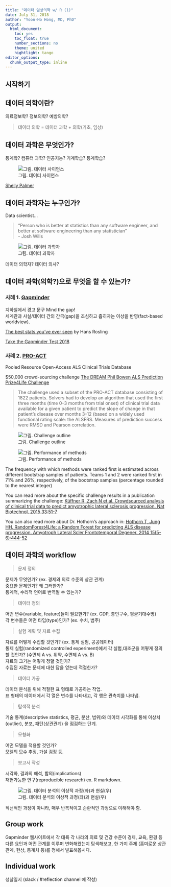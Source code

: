 ```yaml
---
title: "데이터 임상의학 w/ R (1)"
date: July 31, 2018
author: "Yoon-Ho Hong, MD, PhD"
output:
  html_document:
    toc: yes
    toc_float: true
    number_sections: no
    theme: united
    hightlight: tango
editor_options:
  chunk_output_type: inline
---
```


## 시작하기

## 데이터 의학이란?   

의료정보학? 정보의학? 예방의학?   

> 데이터 의학 = 데이터 과학 + 의학(기초, 임상)   

## 데이터 과학은 무엇인가?   

통계학? 컴퓨터 과학? 인공지능? 기계학습? 통계학습?  

![그림. 데이터 사이언스](https://github.com/yoonhohong/DataMedicine/blob/master/DataScienceVennDiagram.png?raw=true)   

[Shelly Palmer](https://www.shellypalmer.com/data-science/)   

## 데이터 과학자는 누구인가?   

Data scientist...   

> "Person who is better at statistics than any software engineer, and better at software engineering than any statistician"   
- Josh Wills   

![그림. 데이터 과학자](https://github.com/yoonhohong/DataMedicine/blob/master/modernDataScientist.png?raw=true)   

데이터 의학자? 데이터 의사?   

## 데이터 과학(의학?)으로 무엇을 할 수 있는가?  

### 사례 1. [Gapminder](https://www.gapminder.org/)   

지하철에서 경고 문구 Mind the gap!   
세계관과 사실/데이터 간의 간극(gap)을 조심하고 좁히자는 이상을 반영(fact-based worldview).   

[The best stats you've ever seen](https://www.youtube.com/watch?v=hVimVzgtD6w) by Hans Rosling    

[Take the Gapminder Test 2018](http://forms.gapminder.org/s3/test-2018)  

### 사례 2. [PRO-ACT](https://nctu.partners.org/ProACT/Home/Index)    

Pooled Resource Open-Access ALS Clinical Trials Database   

$50,000 crowd-sourcing challenge [The DREAM Phil Bowen ALS Prediction Prize4Life Challenge](https://nctu.partners.org/ProACT/Document/DisplayLatest/3) 

> The challenge used a subset of the PRO-ACT database consisting of 1822 patients. Solvers had to develop an algorithm that used the first three months (time 0–3 months from trial onset) of clinical trial data available for a given patient to predict the slope of change in that patient’s disease over months 3–12 (based on a widely used functional rating scale: the ALSFRS. Measures of prediction success were RMSD and Pearson correlation. 

![그림. Challenge outline](https://github.com/yoonhohong/DataMedicine/blob/master/DreamChallengeDiagram.png?raw=true)

![그림. Performance of methods](https://github.com/yoonhohong/DataMedicine/blob/master/DreamChallenge_Performance.png?raw=true)   

The frequency with which methods were ranked first
is estimated across different bootstrap samples
of patients. Teams 1 and 2 were ranked first in 71% and 26%, respectively, of the bootstrap samples (percentage rounded to the nearest integer)   

You can read more about the specific challenge results in a publication summarizing the challenge: [Küffner R, Zach N et al. Crowdsourced analysis of clinical trial data to predict amyotrophic lateral sclerosis progression. Nat Biotechnol. 2015 33:51-7](https://www.nature.com/articles/nbt.3051)

You can also read more about Dr. Hothorn’s approach in: [Hothorn T, Jung HH. RandomForest4Life: a Random Forest for predicting ALS disease progression. Amyotroph Lateral Scler Frontotemporal Degener. 2014 15(5-6):444-52](http://www.zora.uzh.ch/id/eprint/98322/1/RF4Life.pdf)


## 데이터 과학의 workflow 

> 문제 정의

문제가 무엇인가? (ex. 경제와 의료 수준의 상관 관계)  
중요한 문제인가? 왜 그러한가?   
통계적, 수리적 언어로 번역될 수 있는가?  

> 데이터 정의

어떤 변수(variable, feature)들이 필요한가? (ex. GDP, 총인구수, 평균기대수명)   
각 변수들은 어떤 타입(type)인가? (ex. 수치, 범주)  

> 실험 계획 및 자료 수집 

자료를 어떻게 수집할 것인가? (ex. 통제 실험, 공공데이터)  
통제 실험(randomized controlled experiment)에서 각 실험,대조군을 어떻게 정의할 것인가?  (수면제 A vs. 위약, 수면제 A vs. B)   
자료의 크기는 어떻게 정할 것인가?      
수집된 자료는 문제에 대한 답을 얻는데 적절한가?   

> 데이터 가공   

데이터 분석을 위해 적절한 표 형태로 가공하는 작업.  
표 형태의 데이터에서 각 열은 변수를 나타내고, 각 행은 관측치를 나타냄.  

> 탐색적 분석

기술 통계(descriptive statistics, 평균, 분산, 범위)와 데이터 시각화를 통해 이상치(outlier), 분포, 패턴(상관관계) 을 점검하는 단계. 

> 모형화 

어떤 모델을 적용할 것인가?   
모델의 모수 추정, 가설 검정 등.  

> 보고서 작성 

시각화, 결과의 해석, 함의(implications)  
재현가능한 연구(reproducible research) ex. R markdown. 


![그림. 데이터 분석의 이상적 과정(좌)과 현실(우)](https://github.com/yoonhohong/DataMedicine/blob/master/Data_science_workflow.png?raw=true)   

직선적인 과정이 아니라, 매우 반복적이고 순환적인 과정으로 이해해야 함. 


## Group work 

Gapminder 웹사이트에서 각 대륙 각 나라의 의료 및 건강 수준이 경제, 교육, 환경 등 다른 요인과 어떤 관계를 이루며 변화해왔는지 탐색해보고, 한 가지 주제 (흥미로운 상관 관계,  현상, 통계치 등)를 정해서 발표해봅시다.   

## Individual work 

성찰일지 (slack / #reflection channel 에 작성) 


